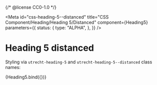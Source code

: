 {/* @license CC0-1.0 */}



<Meta
  id="css-heading-5--distanced"
  title="CSS Component/Heading/Heading 5/Distanced"
  component={Heading5}
  parameters={{
    status: {
      type: "ALPHA",
    },
  }}
/>

# Heading 5 distanced

Styling via `utrecht-heading-5` and `utrecht-heading-5--distanced` class names:

<Canvas>
  <Story
    name="Distanced"
    args={{
      ...exampleArgs,
      distanced: true,
    }}
  >
    {Heading5.bind({})}
  </Story>
</Canvas>
